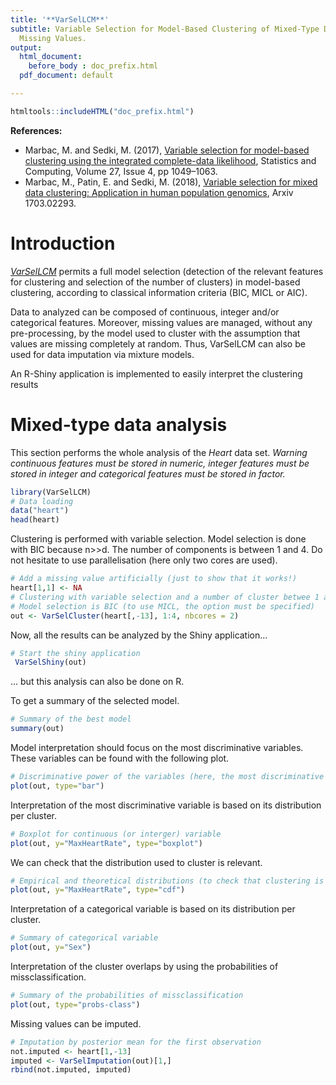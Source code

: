 ```yaml
---
title: '**VarSelLCM**'
subtitle: Variable Selection for Model-Based Clustering of Mixed-Type Data Set with
  Missing Values.
output:
  html_document: 
    before_body : doc_prefix.html
  pdf_document: default

---
```


```r
htmltools::includeHTML("doc_prefix.html")
```

**References:** 

* Marbac, M. and Sedki, M. (2017), [Variable selection for model-based clustering using the integrated complete-data likelihood](https://link.springer.com/article/10.1007/s11222-016-9670-1), Statistics and Computing, Volume 27, Issue 4, pp 1049–1063.
* Marbac, M., Patin, E. and Sedki, M. (2018), [Variable selection for mixed data clustering: Application in human population genomics](https://arxiv.org/abs/1703.02293), Arxiv 1703.02293.

# Introduction
*[VarSelLCM](http://cran.r-project.org/web/packages/VarSelLCM/)* permits a full model selection (detection of the relevant features for clustering and selection of the number of clusters) in model-based clustering, according to classical information criteria (BIC, MICL or AIC).

Data to analyzed can be composed of continuous, integer and/or categorical features. Moreover, missing
values are managed, without any pre-processing, by the model used to cluster with the assumption that
values are missing completely at random. 
Thus, VarSelLCM can also be used for data imputation via mixture models. 

An R-Shiny application is implemented to easily interpret the clustering results


# Mixed-type data analysis

This section performs the whole analysis of the *Heart* data set. *Warning continuous features must be stored in numeric, integer features must be stored in integer and categorical features must be stored in factor.*
```r
library(VarSelLCM)
# Data loading
data("heart")
head(heart)
```

Clustering is performed with variable selection. 
Model selection is done with BIC because n>>d.
The number of components is between 1 and 4.
Do not hesitate to use parallelisation (here only two cores are used).

```r
# Add a missing value artificially (just to show that it works!)
heart[1,1] <- NA
# Clustering with variable selection and a number of cluster betwee 1 and 4
# Model selection is BIC (to use MICL, the option must be specified)
out <- VarSelCluster(heart[,-13], 1:4, nbcores = 2)
```

Now, all the results can be analyzed by the Shiny application...
```r
# Start the shiny application
 VarSelShiny(out)
```

... but this analysis can also be done on R.

To get a summary of the selected model.
```r
# Summary of the best model
summary(out)
```

Model interpretation should focus on the most discriminative variables. 
These variables can be found with the following plot.
```r
# Discriminative power of the variables (here, the most discriminative variable is MaxHeartRate)
plot(out, type="bar")
```

Interpretation of the most discriminative variable is based on its distribution per cluster.
```r
# Boxplot for continuous (or interger) variable
plot(out, y="MaxHeartRate", type="boxplot")
```

We can check that the distribution used to cluster is relevant.
```r
# Empirical and theoretical distributions (to check that clustering is pertinent)
plot(out, y="MaxHeartRate", type="cdf")
```

Interpretation of a categorical variable is based on its distribution per cluster.
```r
# Summary of categorical variable
plot(out, y="Sex")
```

Interpretation of the cluster overlaps by using the probabilities of missclassification.
```r
# Summary of the probabilities of missclassification
plot(out, type="probs-class")
```

Missing values can be imputed.
```r
# Imputation by posterior mean for the first observation
not.imputed <- heart[1,-13]
imputed <- VarSelImputation(out)[1,]
rbind(not.imputed, imputed)
```